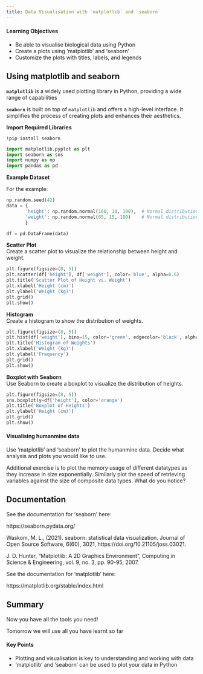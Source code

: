 ```yaml
---
title: Data Visualisation with `matplotlib` and `seaborn`
---
```


::: {.callout-tip}
#### Learning Objectives

- Be able to visualise biological data using Python
- Create a plots using 'matplotlib' and 'seaborn'
- Customize the plots with titles, labels, and legends
:::


## Using matplotlib and seaborn

**`matplotlib`** is a widely used plotting library in Python, providing a wide range of capabilities

**`seaborn`** is built on top of `matplotlib` and offers a high-level interface. It simplifies the process of creating plots and enhances their aesthetics.

**Import Required Libraries**  
 
`!pip install seaborn`
```python
import matplotlib.pyplot as plt 
import seaborn as sns 
import numpy as np
import pandas as pd
``` 

**Example Dataset**  

For the example: 

```python
np.random.seed(42)  
data = {  
       'height': np.random.normal(160, 10, 100),  # Normal distribution (mean=160, std=10)  
       'weight': np.random.normal(65, 15, 100)    # Normal distribution (mean=65, std=15)  
       } 

df = pd.DataFrame(data)
```

**Scatter Plot**  
Create a scatter plot to visualize the relationship between height and weight.

```python
plt.figure(figsize=(8, 5))  
plt.scatter(df['height'], df['weight'], color='blue', alpha=0.6) 
plt.title('Scatter Plot of Height vs. Weight')  
plt.xlabel('Height (cm)')  
plt.ylabel('Weight (kg)')  
plt.grid()  
plt.show()
```
**Histogram**  
Create a histogram to show the distribution of weights.

```python
plt.figure(figsize=(8, 5)) 
plt.hist(df['weight'], bins=15, color='green', edgecolor='black', alpha=0.7)  
plt.title('Histogram of Weights')  
plt.xlabel('Weight (kg)')  
plt.ylabel('Frequency')  
plt.grid()  
plt.show()
```

**Boxplot with Seaborn**  
Use Seaborn to create a boxplot to visualize the distribution of heights.

```python
plt.figure(figsize=(8, 5))  
sns.boxplot(y=df['height'], color='orange')  
plt.title('Boxplot of Heights')  
plt.ylabel('Height (cm)')  
plt.grid() 
plt.show()
```
::: {.callout-exercise}
#### Visualising humanmine data

Use 'matplotlib' and 'seaborn' to plot the humanmine data. Decide what analysis and plots you would like to use.

Additional exercise is to plot the memory usage of different datatypes as they increase in size exponentially.
Similarly plot the speed of retrieving variables against the size of composite data types.
What do you notice?

:::


## Documentation

See the documentation for 'seaborn' here:

https://seaborn.pydata.org/

Waskom, M. L., (2021). seaborn: statistical data visualization. Journal of Open Source Software, 6(60), 3021, https://doi.org/10.21105/joss.03021.

J. D. Hunter, "Matplotlib: A 2D Graphics Environment", Computing in Science & Engineering, vol. 9, no. 3, pp. 90-95, 2007.

See the documentation for 'matplotlib' here:

https://matplotlib.org/stable/index.html



## Summary

Now you have all the tools you need! 

Tomorrow we will use all you have learnt so far

::: {.callout-tip}
#### Key Points

- Plotting and visualisation is key to understanding and working with data
- 'matplotlib' and 'seaborn' can be used to plot your data in Python

:::
